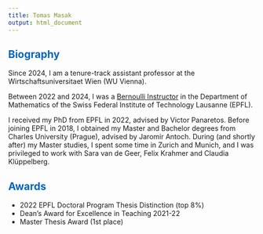 ```yaml
---
title: Tomas Masak
output: html_document
---
```


## <font color='#0065bd'>Biography</font>

Since 2024, I am a tenure-track assistant professor at the Wirtschaftsuniversitaet Wien (WU Vienna).

Between 2022 and 2024, I was a [Bernoulli Instructor](https://www.epfl.ch/schools/sb/research/math/bernoulli-instructors/) in the Department of Mathematics of the Swiss Federal Institute of Technology Lausanne (EPFL).

I received my PhD from EPFL in 2022, advised by Victor Panaretos. Before joining EPFL in 2018, I obtained my Master and Bachelor degrees from Charles University (Prague), advised by Jaromír Antoch. During (and shortly after) my Master studies, I spent some time in Zurich and Munich, and I was privileged to work with Sara van de Geer, Felix Krahmer and Claudia Klüppelberg.

## <font color='#0065bd'>Awards</font>

* 2022 EPFL Doctoral Program Thesis Distinction (top 8%)
* Dean's Award for Excellence in Teaching 2021-22
* Master Thesis Award (1st place)